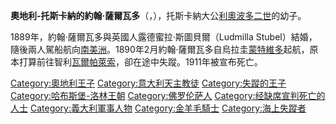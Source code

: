 {{Multiple issues|
{{Expand language|1=en|time=2021-01-07T00:57:14+00:00}}
{{Unreferenced|time=2021-01-07T00:57:14+00:00}}
}}
{{Infobox noble
| name        = 約翰·薩爾瓦多
| image       = Johann Salvator Austria Toscana young.jpg
| birth_date  = {{Birth date|df=yes|1852|11|25}}
| birth_place = [[佛羅倫斯|佛羅倫斯]]
| death_date  = 1890年
| death_place = [[合恩角|合恩角]]（失蹤）
| noble family= [[哈布斯堡-洛林皇朝|哈布斯堡-洛林皇朝]]
| father      = [[利奧波多二世_(托斯卡納)|托斯卡納大公利奧波多二世]]
| mother      = [[兩西西里的瑪麗亞·安東妮亞|兩西西里的瑪麗亞·安東妮亞]]
| religion    = [[羅馬天主教|羅馬天主教]]
}}
'''奧地利-托斯卡納的約翰·薩爾瓦多'''（{{lang-de|Johann Salvator von Österreich-Toskana}}，{{bd|1852年|11月25日|1890年}}），托斯卡納大公[[利奧波多二世_(托斯卡納)|利奧波多二世]]的幼子。

1889年，約翰·薩爾瓦多與英國人露德蜜拉·斯圖貝爾（Ludmilla Stubel）結婚，隨後兩人駕船航向[[南美洲|南美洲]]。1890年2月約翰·薩爾瓦多自烏拉圭[[蒙得维的亚|蒙特維多]]起航，原本打算前往智利[[瓦爾帕萊索|瓦爾帕萊索]]，卻在途中失蹤。1911年被宣布死亡。

[[Category:奧地利王子|Category:奧地利王子]]
[[Category:意大利天主教徒|Category:意大利天主教徒]]
[[Category:失蹤的王子|Category:失蹤的王子]]
[[Category:哈布斯堡-洛林王朝|Category:哈布斯堡-洛林王朝]]
[[Category:佛罗伦萨人|Category:佛罗伦萨人]]
[[Category:经缺席宣判死亡的人士|Category:经缺席宣判死亡的人士]]
[[Category:義大利軍事人物|Category:義大利軍事人物]]
[[Category:金羊毛騎士|Category:金羊毛騎士]]
[[Category:海上失蹤者|Category:海上失蹤者]]